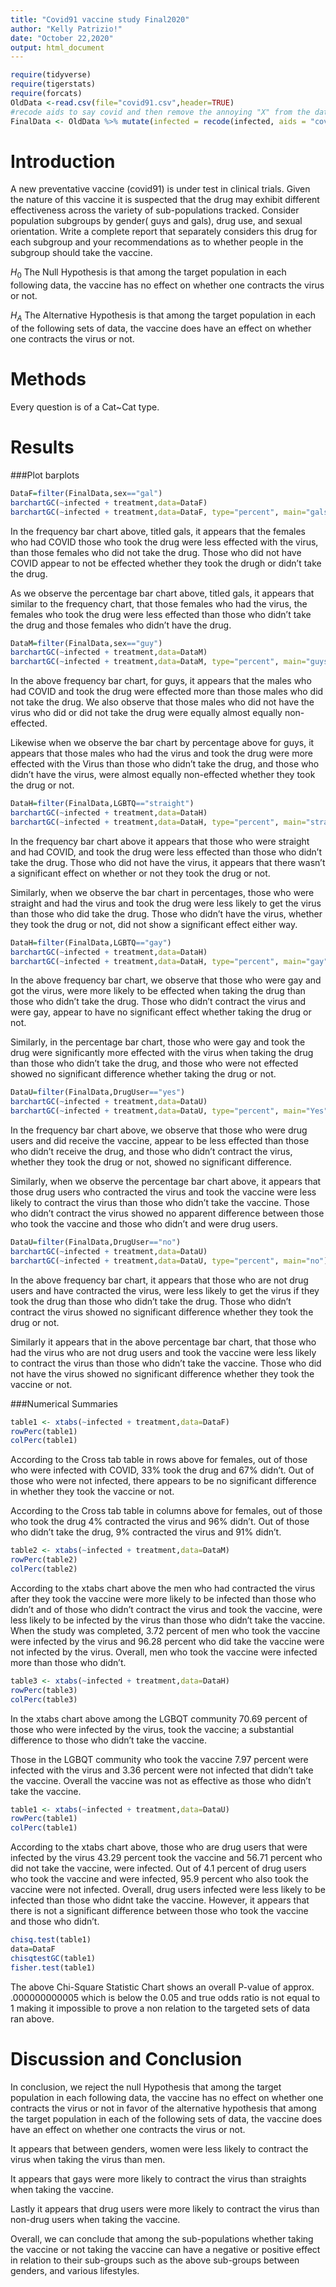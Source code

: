 ```yaml
---
title: "Covid91 vaccine study Final2020"
author: "Kelly Patrizio!"
date: "October 22,2020"
output: html_document
---
```


```r
require(tidyverse)
require(tigerstats)
require(forcats)
OldData <-read.csv(file="covid91.csv",header=TRUE)
#recode aids to say covid and then remove the annoying "X" from the dataframe
FinalData <- OldData %>% mutate(infected = recode(infected, aids = "covid", none = "OK" )) %>% select(-one_of("X"))
```

# Introduction

<!--In this section you explain what you are trying to show.  Where did the data come from?  What is the research or other question you are trying to answer?.  If you skimp in this section expect to be marked down in your grade. Paint a picture of the project a couple of paragraphs is expected!-->

A new  preventative vaccine (covid91) is under test in clinical trials. Given the nature of this vaccine it is suspected that the drug may exhibit different effectiveness across the variety of sub-populations tracked. Consider population subgroups by gender( guys and gals), drug use, and sexual orientation. Write a complete report that separately considers this drug for each subgroup and your recommendations as to whether people in the subgroup should take the vaccine.

$H_0$ The Null Hypothesis is that among the target population in each following data, the vaccine has no effect on whether one contracts the virus or not.

$H_A$ The Alternative Hypothesis is that among the target population in each of the following sets of data, the vaccine does have an effect on whether one contracts the virus or not.  

# Methods

<!--Decide on your methods:  use "variable analysis" or other appropriate descriptors.  Make sure to choose at least one graphical method and at least one numerical method. Discuss what data manipulations may be needed for example sub-setting or other binning procedures and what sort of graphical displays and inferential tools will be used!-->

Every question is of a Cat~Cat type.  

# Results

<!--Divide this section into two sub-sections:  One for your descriptive  results and one for your inferential results.!-->  

###Plot barplots


```r
DataF=filter(FinalData,sex=="gal")
barchartGC(~infected + treatment,data=DataF)
barchartGC(~infected + treatment,data=DataF, type="percent", main="gals")

```

In the frequency bar chart above, titled gals, it appears that the females who had COVID those who took the drug were less effected with the virus, than those females who did not take the drug.  Those who did not have COVID appear to not be effected whether they took the drugh or didn't take the drug. 

As we observe the percentage bar chart above, titled gals, it appears that similar to the frequency chart, that those females who had the virus, the females who took the drug were less effected than those who didn't take the drug and those females who didn't have the drug.

```r
DataM=filter(FinalData,sex=="guy")
barchartGC(~infected + treatment,data=DataM)
barchartGC(~infected + treatment,data=DataM, type="percent", main="guys")

```

In the above frequency bar chart, for guys, it appears that the males who had COVID and took the drug were effected more than those males who did not take the drug. We also observe that those males who did not have the virus who did or did not take the drug were equally almost equally non-effected.  

Likewise when we observe the bar chart by percentage above for guys, it appears that those males who had the virus and took the drug were more effected with the Virus than those who didn't take the drug, and those who didn't have the virus, were almost equally non-effected whether they took the drug or not. 


```r
DataH=filter(FinalData,LGBTQ=="straight")
barchartGC(~infected + treatment,data=DataH)
barchartGC(~infected + treatment,data=DataH, type="percent", main="straight")

```

In the frequency bar chart above it appears that those who were straight and had COVID, and took the drug were less effected than those who didn't take the drug.  Those who did not have the virus, it appears that there wasn't a significant effect on whether or not they took the drug or not. 

Similarly, when we observe the bar chart in percentages, those who were straight and had the virus and took the drug were less likely to get the virus than those who did take the drug.  Those who didn't have the virus, whether they took the drug or not, did not show a significant effect either way. 

```r
DataH=filter(FinalData,LGBTQ=="gay")
barchartGC(~infected + treatment,data=DataH)
barchartGC(~infected + treatment,data=DataH, type="percent", main="gay")

```

In the above frequency bar chart, we observe that those who were gay and got the virus, were more likely to be effected when taking the drug than those who didn't take the drug.  Those who didn't contract the virus and were gay, appear to have no significant effect whether taking the drug or not.

Similarly, in the percentage bar chart, those who were gay and took the drug were significantly more effected with the virus when taking the drug than those who didn't take the drug, and those who were not effected showed no significant difference whether taking the drug or not.  

```r
DataU=filter(FinalData,DrugUser=="yes")
barchartGC(~infected + treatment,data=DataU)
barchartGC(~infected + treatment,data=DataU, type="percent", main="Yes")

```

In the frequency bar chart above, we observe that those who were drug users and did receive the vaccine, appear to be less effected than those who didn't receive the drug, and those who didn't contract the virus, whether they took the drug or not, showed no significant difference.  

Similarly, when we observe the percentage bar chart above, it appears that those drug users who contracted the virus and took the vaccine were less likely to contract the virus than those who didn't take the vaccine.  Those who didn't contract the virus showed no apparent difference between those who took the vaccine and those who didn't and were drug users. 


```r
DataU=filter(FinalData,DrugUser=="no")
barchartGC(~infected + treatment,data=DataU)
barchartGC(~infected + treatment,data=DataU, type="percent", main="no")

```

In the above frequency bar chart, it appears that those who are not drug users and have contracted the virus, were less likely to get the virus if they took the drug than those who didn't take the drug.  Those who didn't contract the virus showed no significant difference whether they took the drug or not.  

Similarly it appears that in the above percentage bar chart, that those who had the virus who are not drug users and took the vaccine were less likely to contract the virus than those who didn't take the vaccine.  Those who did not have the virus showed no significant difference whether they took the vaccine or not.  

###Numerical Summaries


```r
table1 <- xtabs(~infected + treatment,data=DataF)
rowPerc(table1)
colPerc(table1)
```

According to the Cross tab table in rows above for females, out of those who were infected with COVID, 33% took the drug and 67% didn't.  Out of those who were not infected, there appears to be no significant difference in whether they took the vaccine or not. 

According to the Cross tab table in columns above for females, out of those who took the drug 4% contracted the virus and 96% didn't.  Out of those who didn't take the drug, 9% contracted the virus and 91% didn't.


```r
table2 <- xtabs(~infected + treatment,data=DataM)
rowPerc(table2)
colPerc(table2)
```

According to the xtabs chart above the men who had contracted the virus after they took the vaccine were more likely to be infected than those who didn't and of those who didn't contract the virus and took the vaccine, were less likely to be infected by the virus than those who didn't take the vaccine.  When the study was completed, 3.72 percent of men who took the vaccine were infected by the virus and 96.28 percent who did take the vaccine were not infected by the virus. Overall, men who took the vaccine were infected more than those who didn't.


```r
table3 <- xtabs(~infected + treatment,data=DataH)
rowPerc(table3)
colPerc(table3)
```

In the xtabs chart above among the LGBQT community 70.69 percent of those who were infected by the virus, took the vaccine; a substantial difference to those who didn't take the vaccine.

Those in the LGBQT community who took the vaccine 7.97 percent were infected with the virus and 3.36 percent were not infected that didn't take the vaccine.  Overall the vaccine was not as effective as those who didn't take the vaccine.    

```r
table1 <- xtabs(~infected + treatment,data=DataU)
rowPerc(table1)
colPerc(table1)
```

According to the xtabs chart above, those who are drug users that were infected by the virus 43.29 percent took the vaccine and 56.71 percent who did not take the vaccine, were infected. Out of 4.1 percent of drug users who took the vaccine and were infected, 95.9 percent who also took the vaccine were not infected. Overall, drug users infected were less likely to be infected than those who didnt take the vaccine.  However, it appears that there is not a significant difference between those who took the vaccine and those who didn't.  


```r
chisq.test(table1)
data=DataF
chisqtestGC(table1)
fisher.test(table1)
```

The above Chi-Square Statistic Chart shows an overall P-value of approx. .000000000005 which is below the 0.05 and true odds ratio is not equal to 1 making it impossible to prove a non relation to the targeted sets of data ran above.


# Discussion and Conclusion

<!--Discussion and conclusion here.  If you found a relationship be sure to consider whether the relationship occurs because one of the variables causes the other, or whether they perhaps are related for some other reason.  Watch the chapter 6 videos from the George Town videos collection.!-->  

In conclusion, we reject the null Hypothesis that among the target population in each following data, the vaccine has no effect on whether one contracts the virus or not in favor of the alternative hypothesis that among the target population in each of the following sets of data, the vaccine does have an effect on whether one contracts the virus or not.  

It appears that between genders, women were less likely to contract the virus when taking the virus than men. 

It appears that gays were more likely to contract the virus than straights when taking the vaccine.  

Lastly it appears that drug users were more likely to contract the virus than non-drug users when taking the vaccine.

Overall, we can conclude that among the sub-populations whether taking the vaccine or not taking the vaccine can have a negative or positive effect in relation to their sub-groups such as the above sub-groups between genders, and various lifestyles.